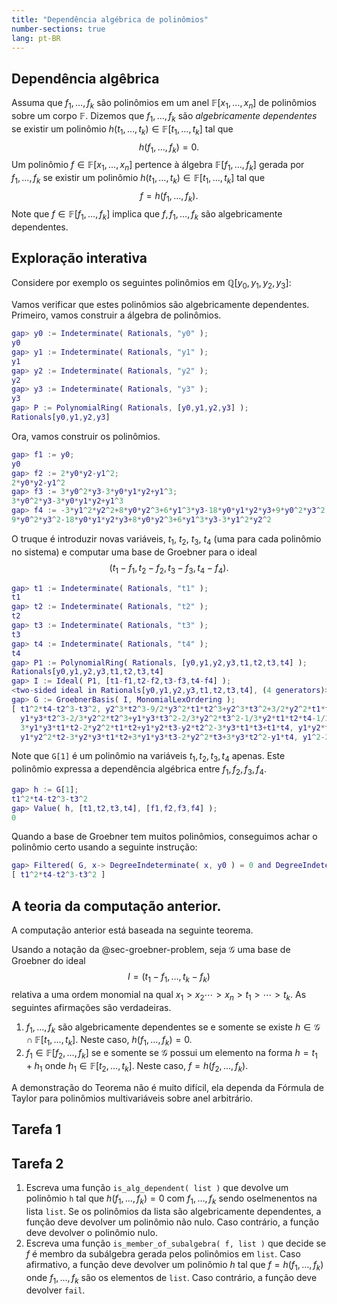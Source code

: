 ```yaml
---
title: "Dependência algébrica de polinômios"
number-sections: true
lang: pt-BR
---
```


## Dependência algêbrica {#sec-groebner-problem}

:::{.problem} 
Assuma que $f_1,\ldots,f_k$ são polinômios em um anel $\mathbb F[x_1,\ldots,x_n]$ de polinômios sobre um corpo $\mathbb F$. Dizemos que $f_1,\ldots,f_k$ são *algebricamente dependentes* se existir um polinômio $h(t_1,\ldots,t_k)\in\mathbb F[t_1,\ldots,t_k]$ tal que 
$$
h(f_1,\ldots,f_k)=0.
$$
Um polinômio $f\in\mathbb F[x_1,\ldots,x_n]$ pertence à álgebra $\mathbb F[f_1,\ldots,f_k]$ gerada por $f_1,\ldots,f_k$ se existir um polinômio $h(t_1,\ldots,t_k)\in\mathbb F[t_1,\ldots,t_k]$ tal que 
$$
f=h(f_1,\ldots,f_k).
$$
Note que $f\in\mathbb F[f_1,\ldots,f_k]$ implica que $f,f_1,\ldots,f_k$ são algebricamente dependentes. 
:::

## Exploração interativa

:::{.subexample}
Considere por exemplo os seguintes polinômios em $\mathbb Q[y_0,y_1,y_2,y_3]$:
\begin{align*}
f_1&=y_0;\\
f_2&=2y_0y_2-y_1^2;\\ 
f_3&=3y_0^2y_3-3y_0y_1y_2+y_1^3\\
f_4&=-3y_1^2y_2^2+8y_0y_2^3+6y_1^3y_3-18y_0y_1y_2y_3+9y_0^2y_3^2.
\end{align*}

Vamos verificar que estes polinômios são algebricamente dependentes. Primeiro, vamos construir a álgebra de polinômios.
```matlab
gap> y0 := Indeterminate( Rationals, "y0" );
y0
gap> y1 := Indeterminate( Rationals, "y1" );
y1
gap> y2 := Indeterminate( Rationals, "y2" );
y2
gap> y3 := Indeterminate( Rationals, "y3" );
y3
gap> P := PolynomialRing( Rationals, [y0,y1,y2,y3] );
Rationals[y0,y1,y2,y3]
```

Ora, vamos construir os polinômios.
```matlab
gap> f1 := y0;
y0
gap> f2 := 2*y0*y2-y1^2;
2*y0*y2-y1^2
gap> f3 := 3*y0^2*y3-3*y0*y1*y2+y1^3;
3*y0^2*y3-3*y0*y1*y2+y1^3
gap> f4 := -3*y1^2*y2^2+8*y0*y2^3+6*y1^3*y3-18*y0*y1*y2*y3+9*y0^2*y3^2;
9*y0^2*y3^2-18*y0*y1*y2*y3+8*y0*y2^3+6*y1^3*y3-3*y1^2*y2^2
```

O truque é introduzir novas variáveis, $t_1$, $t_2$, $t_3$, $t_4$ (uma para cada polinômio no sistema) e computar uma base de Groebner para o ideal 
$$
(t_1-f_1,t_2-f_2,t_3-f_3,t_4-f_4).
$$
```matlab
gap> t1 := Indeterminate( Rationals, "t1" );
t1
gap> t2 := Indeterminate( Rationals, "t2" );
t2
gap> t3 := Indeterminate( Rationals, "t3" );
t3
gap> t4 := Indeterminate( Rationals, "t4" );
t4
gap> P1 := PolynomialRing( Rationals, [y0,y1,y2,y3,t1,t2,t3,t4] );
Rationals[y0,y1,y2,y3,t1,t2,t3,t4]
gap> I := Ideal( P1, [t1-f1,t2-f2,t3-f3,t4-f4] );
<two-sided ideal in Rationals[y0,y1,y2,y3,t1,t2,t3,t4], (4 generators)>
gap> G := GroebnerBasis( I, MonomialLexOrdering );
[ t1^2*t4-t2^3-t3^2, y2^3*t2^3-9/2*y3^2*t1*t2^3+y2^3*t3^2+3/2*y2^2*t1*t2*t4-9/2*y3^2*t1*t3^2+3*y3*t1*t3*t4-1/2*t1*t4^2, y2^3*t1-9/2*y3^2*t1^2+3/2*y2^2*t2+3*y3*t3-1/2*t4, 
  y1*y3*t2^3-2/3*y2^2*t2^3+y1*y3*t3^2-2/3*y2^2*t3^2-1/3*y2*t1*t2*t4-1/3*y1*t3*t4+1/3*t2^2*t4, y1*y3*t1^2-2/3*y2^2*t1^2-1/3*y2*t1*t2-1/3*y1*t3+1/3*t2^2, 
  3*y1*y3*t1*t2-2*y2^2*t1*t2+y1*y2*t3-y2*t2^2-3*y3*t1*t3+t1*t4, y1*y2*t2^2-3*y1*y3*t1*t3+2*y2^2*t1*t3-3*y3*t1*t2^2+y1*t1*t4+y2*t2*t3, y1*y2*t1-3*y3*t1^2+y1*t2+t3, 
  y1*y2^2*t2-3*y2*y3*t1*t2+3*y1*y3*t3-2*y2^2*t3+3*y3*t2^2-y1*t4, y1^2-2*y2*t1+t2, y0-t1 ]
```

Note que `G[1]` é um polinômio na variáveis $t_1,t_2,t_3,t_4$ apenas. Este polinômio expressa a dependência algébrica entre $f_1,f_2,f_3,f_4$. 
```matlab
gap> h := G[1];
t1^2*t4-t2^3-t3^2
gap> Value( h, [t1,t2,t3,t4], [f1,f2,f3,f4] );
0
```

Quando a base de Groebner tem muitos polinômios, conseguimos achar o polinômio certo usando a seguinte instrução:
```matlab
gap> Filtered( G, x-> DegreeIndeterminate( x, y0 ) = 0 and DegreeIndeterminate( x, y1 ) = 0 and DegreeIndeterminate( x, y2 ) = 0 and DegreeIndeterminate( x, y3 ) = 0 );
[ t1^2*t4-t2^3-t3^2 ]
```
:::

## A teoria da computação anterior.

A computação anterior está baseada na seguinte teorema.

:::{#thm-greobner}
Usando a notação da @sec-groebner-problem, seja $\mathcal G$ uma base de Groebner do ideal 
$$
I=(t_1-f_1,\ldots,t_k-f_k)
$$
relativa a uma ordem monomial na qual $x_1>x_2\cdots>x_n>t_1>\cdots>t_k$. As seguintes afirmações são verdadeiras. 

1. $f_1,\ldots,f_k$ são algebricamente dependentes se e somente se existe $h\in\mathcal G\cap \mathbb F[t_1,\ldots,t_k]$. Neste caso, $h(f_1,\ldots,f_k)=0$.  
2. $f_1\in\mathbb F[f_2,\ldots,f_k]$ se e somente se $\mathcal G$ possui um elemento na forma $h=t_1+h_1$ onde $h_1\in \mathbb F[t_2,\ldots,t_k]$. Neste caso, $f=h(f_2,\ldots,f_k)$. 
:::

A demonstração do Teorema não é muito difícil, ela dependa da Fórmula de Taylor para polinômios multivariáveis sobre anel arbitrário.

## Tarefa 1

:::{.subproblem}
:::

## Tarefa 2


:::{.subproblem}
1. Escreva uma função `is_alg_dependent( list )` que devolve um polinômio `h` tal que $h(f_1,\ldots,f_k)=0$ com $f_1,\ldots,f_k$ sendo oselmenentos na lista `list`. Se os polinômios da lista são algebricamente dependentes, a função deve devolver um polinômio não nulo. Caso contrário, a função deve devolver o polinômio nulo.
2. Escreva uma função `is_member_of_subalgebra( f, list )` que decide se $f$ é membro da subálgebra gerada pelos polinômios em `list`. Caso afirmativo, a função deve devolver um polinômio $h$ tal que $f=h(f_1,\ldots,f_k)$ onde $f_1,\ldots,f_k$ são os elementos de `list`. Caso contrário, a função deve devolver `fail`. 
:::